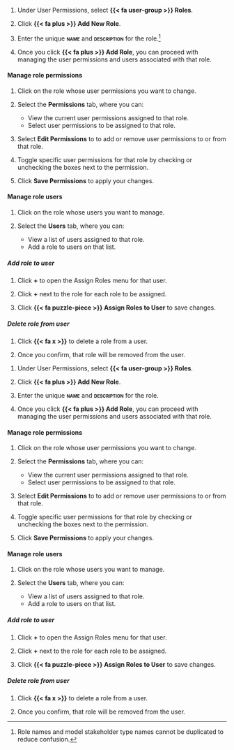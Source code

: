 :::: {.content-visible unless-format="revealjs"}
1. Under User Permissions, select **{{< fa user-group >}} Roles**.

1. Click **{{< fa plus >}} Add New Role**. 

1. Enter the unique **[name]{.smallcaps}** and **[description]{.smallcaps}** for the role.^[Role names and model stakeholder type names cannot be duplicated to reduce confusion.]

1. Once you click **{{< fa plus >}} Add Role**, you can proceed with managing the user permissions and users associated with that role.

#### Manage role permissions

1. Click on the role whose user permissions you want to change.

1. Select the **Permissions** tab, where you can: 

      - View the current user permissions assigned to that role.
      - Select user permissions to be assigned to that role.

1. Select **Edit Permissions** to to add or remove user permissions to or from that role. 

1. Toggle specific user permissions for that role by checking or unchecking the boxes next to the permission. 

1. Click **Save Permissions** to apply your changes. 

#### Manage role users

1. Click on the role whose users you want to manage.

1. Select the **Users** tab, where you can:

      - View a list of users assigned to that role.
      - Add a role to users on that list.

##### Add role to user

   1. Click **+** to open the Assign Roles menu for that user. 

   1. Click **+** next to the role for each role to be assigned.  

   1. Click **{{< fa puzzle-piece >}} Assign Roles to User** to save changes.

##### Delete role from user

1. Click **{{< fa x >}}** to delete a role from a user.

1. Once you confirm, that role will be removed from the user.

::::

:::: {.content-hidden unless-format="revealjs"}
1. Under User Permissions, select **{{< fa user-group >}} Roles**.

1. Click **{{< fa plus >}} Add New Role**. 

1. Enter the unique **[name]{.smallcaps}** and **[description]{.smallcaps}** for the role.

1. Once you click **{{< fa plus >}} Add Role**, you can proceed with managing the user permissions and users associated with that role.

#### Manage role permissions

1. Click on the role whose user permissions you want to change.

1. Select the **Permissions** tab, where you can: 

      - View the current user permissions assigned to that role.
      - Select user permissions to be assigned to that role.

1. Select **Edit Permissions** to to add or remove user permissions to or from that role. 

1. Toggle specific user permissions for that role by checking or unchecking the boxes next to the permission. 

1. Click **Save Permissions** to apply your changes. 

#### Manage role users

1. Click on the role whose users you want to manage.

1. Select the **Users** tab, where you can:

      - View a list of users assigned to that role.
      - Add a role to users on that list.

##### Add role to user

   1. Click **+** to open the Assign Roles menu for that user. 

   1. Click **+** next to the role for each role to be assigned.  

   1. Click **{{< fa puzzle-piece >}} Assign Roles to User** to save changes.

##### Delete role from user

1. Click **{{< fa x >}}** to delete a role from a user.

1. Once you confirm, that role will be removed from the user.

::::